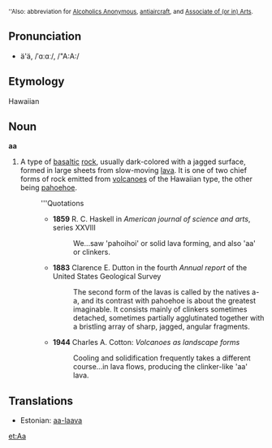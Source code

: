 <small>''Also: abbreviation for [[Alcoholics Anonymous]], [[antiaircraft]], and [[Associate of Arts|Associate of (or in) Arts]].</small>

==Pronunciation==
* ä'ä, /ˈɑːɑː/, /"A:A:/

==Etymology==
Hawaiian

==Noun==
'''aa'''

# A type of [[basaltic]] [[rock]], usually dark-colored with a jagged surface, formed in large sheets from slow-moving [[lava]]. It is one of two chief forms of rock emitted from [[volcano]]es of the Hawaiian type, the other being [[pahoehoe]].
#: '''Quotations
#:* '''1859''' R. C. Haskell in ''American journal of science and arts'', series XXVIII
#:*: We...saw 'pahoihoi' or solid lava forming, and also 'aa' or clinkers.
#:* '''1883''' Clarence E. Dutton in the fourth ''Annual report'' of the United States Geological Survey
#:*: The second form of the lavas is called by the natives a-a, and its contrast with pahoehoe is about the greatest imaginable. It consists mainly of clinkers sometimes detached, sometimes partially agglutinated together with a bristling array of sharp, jagged, angular fragments.
#:* '''1944''' Charles A. Cotton: ''Volcanoes as landscape forms''
#:*: Cooling and solidification frequently takes a different course...in lava flows, producing the clinker-like 'aa' lava.

==Translations==
*Estonian: [[aa-laava]]

[[et:Aa]]